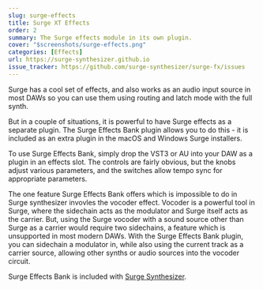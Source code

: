 ```yaml
---
slug: surge-effects
title: Surge XT Effects
order: 2
summary: The Surge effects module in its own plugin.
cover: "$screenshots/surge-effects.png"
categories: [Effects]
url: https://surge-synthesizer.github.io
issue_tracker: https://github.com/surge-synthesizer/surge-fx/issues
---
```


Surge has a cool set of effects, and also works as an audio input source in most DAWs so you can use them using
routing and latch mode with the full synth.

But in a couple of situations, it is powerful to have Surge effects as a separate plugin. The Surge Effects Bank plugin allows
you to do this - it is included as an extra plugin in the macOS and Windows Surge installers.

To use Surge Effects Bank, simply drop the VST3 or AU into your DAW as a plugin in an effects slot. The controls are
fairly obvious, but the knobs adjust various parameters, and the switches allow tempo sync for appropriate parameters.

The one feature Surge Effects Bank offers which is impossible to do in Surge synthesizer invovles the vocoder effect. Vocoder
is a powerful tool in Surge, where the sidechain acts as the modulator and Surge itself acts as the carrier. But, using the
Surge vocoder with a sound source other than Surge as a carrier would require two sidechains, a feature which is unsupported
in most modern DAWs. With the Surge Effects Bank plugin, you can sidechain a modulator in, while also using the current track as a
carrier source, allowing other synths or audio sources into the vocoder circuit.

Surge Effects Bank is included with [Surge Synthesizer](https://surge-synthesizer.github.io).
